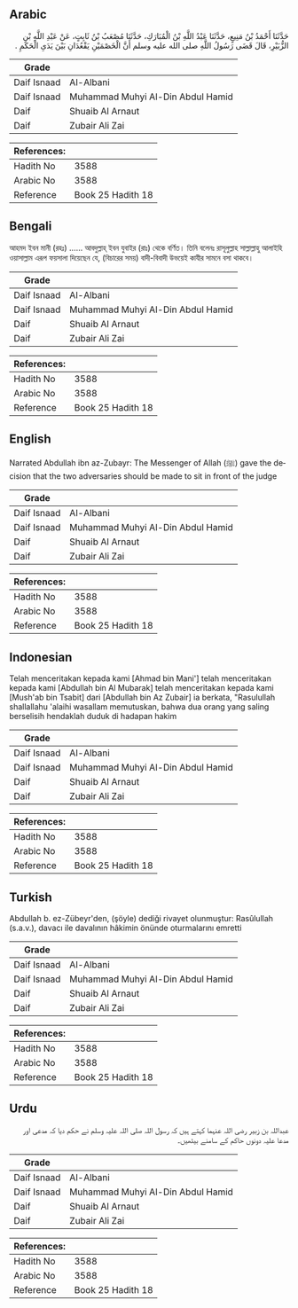 ## Arabic


<div dir="rtl" lang="ar" style={{fontSize:'larger',backgroundColor:'#f8f9fa',padding:20}}>
حَدَّثَنَا أَحْمَدُ بْنُ مَنِيعٍ، حَدَّثَنَا عَبْدُ اللَّهِ بْنُ الْمُبَارَكِ، حَدَّثَنَا مُصْعَبُ بْنُ ثَابِتٍ، عَنْ عَبْدِ اللَّهِ بْنِ الزُّبَيْرِ، قَالَ قَضَى رَسُولُ اللَّهِ صلى الله عليه وسلم أَنَّ الْخَصْمَيْنِ يَقْعُدَانِ بَيْنَ يَدَىِ الْحَكَمِ ‏.‏
</div>
<div style={{backgroundColor:'#f8f9fa',padding:20, marginBottom: 10}}><table> <thead> <tr> <th>Grade</th> <th></th> </tr> </thead> <tbody> <tr><td>Daif Isnaad</td><td>Al-Albani</td></tr><tr><td>Daif Isnaad</td><td>Muhammad Muhyi Al-Din Abdul Hamid</td></tr><tr><td>Daif</td><td>Shuaib Al Arnaut</td></tr><tr><td>Daif</td><td>Zubair Ali Zai</td></tr></tbody></table><table> <thead> <tr> <th>References:</th> <th></th> </tr> </thead> <tbody><tr><td>Hadith No</td><td>3588</td></tr><tr><td>Arabic No</td><td>3588</td></tr><tr><td>Reference</td><td>Book 25 Hadith 18</td></tr></tbody></table></div>

## Bengali


<div dir="ltr" lang="bn" style={{fontSize:'larger',backgroundColor:'#f8f9fa',padding:20}}>
আহমদ ইবন মানী (রহঃ) ...... আবদুল্লাহ্‌ ইবন যুবাইর (রাঃ) থেকে বর্ণিত। তিনি বলেনঃ রাসূলুল্লাহ সাল্লাল্লাহু আলাইহি ওয়াসাল্লাম এরূপ ফয়সালা দিয়েছেন যে, (বিচারের সময়) বাদী-বিবাদী উভয়েই কাযীর সামনে বসা থাকবে।
</div>
<div style={{backgroundColor:'#f8f9fa',padding:20, marginBottom: 10}}><table> <thead> <tr> <th>Grade</th> <th></th> </tr> </thead> <tbody> <tr><td>Daif Isnaad</td><td>Al-Albani</td></tr><tr><td>Daif Isnaad</td><td>Muhammad Muhyi Al-Din Abdul Hamid</td></tr><tr><td>Daif</td><td>Shuaib Al Arnaut</td></tr><tr><td>Daif</td><td>Zubair Ali Zai</td></tr></tbody></table><table> <thead> <tr> <th>References:</th> <th></th> </tr> </thead> <tbody><tr><td>Hadith No</td><td>3588</td></tr><tr><td>Arabic No</td><td>3588</td></tr><tr><td>Reference</td><td>Book 25 Hadith 18</td></tr></tbody></table></div>

## English


<div dir="ltr" lang="en" style={{fontSize:'larger',backgroundColor:'#f8f9fa',padding:20}}>
Narrated Abdullah ibn az-Zubayr: The Messenger of Allah (ﷺ) gave the decision that the two adversaries should be made to sit in front of the judge
</div>
<div style={{backgroundColor:'#f8f9fa',padding:20, marginBottom: 10}}><table> <thead> <tr> <th>Grade</th> <th></th> </tr> </thead> <tbody> <tr><td>Daif Isnaad</td><td>Al-Albani</td></tr><tr><td>Daif Isnaad</td><td>Muhammad Muhyi Al-Din Abdul Hamid</td></tr><tr><td>Daif</td><td>Shuaib Al Arnaut</td></tr><tr><td>Daif</td><td>Zubair Ali Zai</td></tr></tbody></table><table> <thead> <tr> <th>References:</th> <th></th> </tr> </thead> <tbody><tr><td>Hadith No</td><td>3588</td></tr><tr><td>Arabic No</td><td>3588</td></tr><tr><td>Reference</td><td>Book 25 Hadith 18</td></tr></tbody></table></div>

## Indonesian


<div dir="ltr" lang="id" style={{fontSize:'larger',backgroundColor:'#f8f9fa',padding:20}}>
Telah menceritakan kepada kami [Ahmad bin Mani'] telah menceritakan kepada kami [Abdullah bin Al Mubarak] telah menceritakan kepada kami [Mush'ab bin Tsabit] dari [Abdullah bin Az Zubair] ia berkata, "Rasulullah shallallahu 'alaihi wasallam memutuskan, bahwa dua orang yang saling berselisih hendaklah duduk di hadapan hakim
</div>
<div style={{backgroundColor:'#f8f9fa',padding:20, marginBottom: 10}}><table> <thead> <tr> <th>Grade</th> <th></th> </tr> </thead> <tbody> <tr><td>Daif Isnaad</td><td>Al-Albani</td></tr><tr><td>Daif Isnaad</td><td>Muhammad Muhyi Al-Din Abdul Hamid</td></tr><tr><td>Daif</td><td>Shuaib Al Arnaut</td></tr><tr><td>Daif</td><td>Zubair Ali Zai</td></tr></tbody></table><table> <thead> <tr> <th>References:</th> <th></th> </tr> </thead> <tbody><tr><td>Hadith No</td><td>3588</td></tr><tr><td>Arabic No</td><td>3588</td></tr><tr><td>Reference</td><td>Book 25 Hadith 18</td></tr></tbody></table></div>

## Turkish


<div dir="ltr" lang="tr" style={{fontSize:'larger',backgroundColor:'#f8f9fa',padding:20}}>
Abdullah b. ez-Zübeyr'den, (şöyle) dediği rivayet olunmuştur: Rasûlullah (s.a.v.), davacı ile davalının hâkimin önünde oturmalarını emretti
</div>
<div style={{backgroundColor:'#f8f9fa',padding:20, marginBottom: 10}}><table> <thead> <tr> <th>Grade</th> <th></th> </tr> </thead> <tbody> <tr><td>Daif Isnaad</td><td>Al-Albani</td></tr><tr><td>Daif Isnaad</td><td>Muhammad Muhyi Al-Din Abdul Hamid</td></tr><tr><td>Daif</td><td>Shuaib Al Arnaut</td></tr><tr><td>Daif</td><td>Zubair Ali Zai</td></tr></tbody></table><table> <thead> <tr> <th>References:</th> <th></th> </tr> </thead> <tbody><tr><td>Hadith No</td><td>3588</td></tr><tr><td>Arabic No</td><td>3588</td></tr><tr><td>Reference</td><td>Book 25 Hadith 18</td></tr></tbody></table></div>

## Urdu


<div dir="rtl" lang="ur" style={{fontSize:'larger',backgroundColor:'#f8f9fa',padding:20}}>
عبداللہ بن زبیر رضی اللہ عنہما کہتے ہیں کہ رسول اللہ صلی اللہ علیہ وسلم نے حکم دیا کہ مدعی اور مدعا علیہ دونوں حاکم کے سامنے بیٹھیں۔
</div>
<div style={{backgroundColor:'#f8f9fa',padding:20, marginBottom: 10}}><table> <thead> <tr> <th>Grade</th> <th></th> </tr> </thead> <tbody> <tr><td>Daif Isnaad</td><td>Al-Albani</td></tr><tr><td>Daif Isnaad</td><td>Muhammad Muhyi Al-Din Abdul Hamid</td></tr><tr><td>Daif</td><td>Shuaib Al Arnaut</td></tr><tr><td>Daif</td><td>Zubair Ali Zai</td></tr></tbody></table><table> <thead> <tr> <th>References:</th> <th></th> </tr> </thead> <tbody><tr><td>Hadith No</td><td>3588</td></tr><tr><td>Arabic No</td><td>3588</td></tr><tr><td>Reference</td><td>Book 25 Hadith 18</td></tr></tbody></table></div>